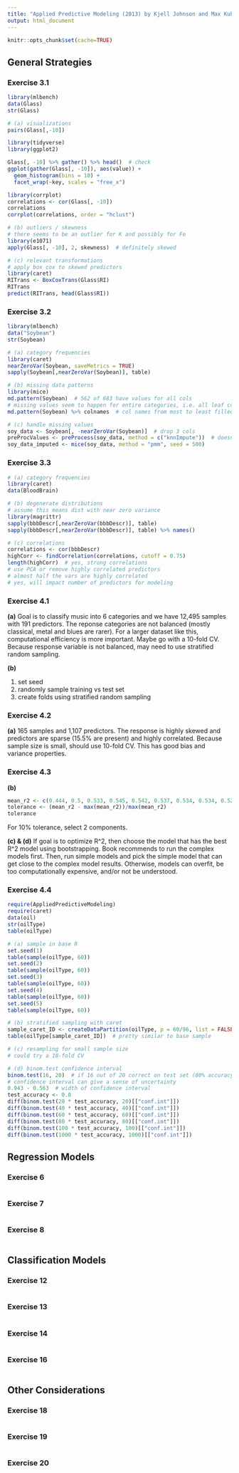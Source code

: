 ```yaml
---
title: "Applied Predictive Modeling (2013) by Kjell Johnson and Max Kuhn -- Student Solutions"
output: html_document
---
```


```r
knitr::opts_chunk$set(cache=TRUE)
```

## General Strategies

### Exercise 3.1

```r
library(mlbench)
data(Glass)
str(Glass)

# (a) visualizations
pairs(Glass[,-10])

library(tidyverse)
library(ggplot2)

Glass[, -10] %>% gather() %>% head()  # check
ggplot(gather(Glass[, -10]), aes(value)) +
  geom_histogram(bins = 10) +
  facet_wrap(~key, scales = "free_x")

library(corrplot)
correlations <- cor(Glass[, -10])
correlations
corrplot(correlations, order = "hclust")

# (b) outliers / skewness
# there seems to be an outlier for K and possibly for Fe
library(e1071)
apply(Glass[, -10], 2, skewness)  # definitely skewed

# (c) relevant transformations
# apply box cox to skewed predictors
library(caret)
RITrans <- BoxCoxTrans(Glass$RI)
RITrans
predict(RITrans, head(Glass$RI))

```

### Exercise 3.2

```r
library(mlbench)
data("Soybean")
str(Soybean)

# (a) category frequencies
library(caret)
nearZeroVar(Soybean, saveMetrics = TRUE)
sapply(Soybean[,nearZeroVar(Soybean)], table)

# (b) missing data patterns
library(mice)
md.pattern(Soybean)  # 562 of 683 have values for all cols
# missing values seem to happen for entire categories, i.e. all leaf cols
md.pattern(Soybean) %>% colnames  # col names from most to least filled out

# (c) handle missing values 
soy_data <- Soybean[, -nearZeroVar(Soybean)]  # drop 3 cols
preProcValues <- preProcess(soy_data, method = c("knnImpute"))  # doesn't work bc of categorical vars?
soy_data_imputed <- mice(soy_data, method = "pmm", seed = 500)
```

### Exercise 3.3

```r
# (a) category frequencies
library(caret)
data(BloodBrain)

# (b) degenerate distributions
# assume this means dist with near zero variance
library(magrittr)
sapply(bbbDescr[,nearZeroVar(bbbDescr)], table)
sapply(bbbDescr[,nearZeroVar(bbbDescr)], table) %>% names()

# (c) correlations
correlations <- cor(bbbDescr)
highCorr <- findCorrelation(correlations, cutoff = 0.75)
length(highCorr)  # yes, strong correlations
# use PCA or remove highly correlated predictors
# almost half the vars are highly correlated
# yes, will impact number of predictors for modeling
```

### Exercise 4.1

__(a)__ Goal is to classify music into 6 categories and we have 12,495 samples with 191 predictors. The reponse categories are not balanced (mostly classical, metal and blues are rarer). For a larger dataset like this, computational efficiency is more important. Maybe go with a 10-fold CV. Because response variable is not balanced, may need to use stratified random sampling.

__(b)__ 

1. set seed
2. randomly sample training vs test set
3. create folds using stratified random sampling

### Exercise 4.2

__(a)__ 165 samples and 1,107 predictors. The response is highly skewed and predictors are sparse (15.5% are present) and highly correlated. Because sample size is small, should use 10-fold CV. This has good bias and variance properties. 

### Exercise 4.3

__(b)__ 

```r
mean_r2 <- c(0.444, 0.5, 0.533, 0.545, 0.542, 0.537, 0.534, 0.534, 0.52, 0.507)
tolerance <- (mean_r2 - max(mean_r2))/max(mean_r2)
tolerance
```

For 10% tolerance, select 2 components.

__(c) & (d)__ If goal is to optimize R^2, then choose the model that has the best R^2 model using bootstrapping. Book recommends to run the complex models first. Then, run simple models and pick the simple model that can get close to the complex model results. Otherwise, models can overfit, be too computationally expensive, and/or not be understood.

### Exercise 4.4

```r
require(AppliedPredictiveModeling)
require(caret)
data(oil)
str(oilType)
table(oilType)

# (a) sample in base R
set.seed(1)
table(sample(oilType, 60))
set.seed(2)
table(sample(oilType, 60))
set.seed(3)
table(sample(oilType, 60))
set.seed(4)
table(sample(oilType, 60))
set.seed(5)
table(sample(oilType, 60))

# (b) stratified sampling with caret
sample_caret_ID <- createDataPartition(oilType, p = 60/96, list = FALSE)
table(oilType[sample_caret_ID])  # pretty similar to base sample

# (c) resampling for small sample size
# could try a 10-fold CV

# (d) binom.test confidence interval
binom.test(16, 20)  # if 16 out of 20 correct on test set (80% accuracy)
# confidence interval can give a sense of uncertainty
0.943 - 0.563  # width of confidence interval
test_accuracy <- 0.8
diff(binom.test(20 * test_accuracy, 20)[["conf.int"]])
diff(binom.test(40 * test_accuracy, 40)[["conf.int"]])
diff(binom.test(60 * test_accuracy, 60)[["conf.int"]])
diff(binom.test(80 * test_accuracy, 80)[["conf.int"]])
diff(binom.test(100 * test_accuracy, 100)[["conf.int"]])
diff(binom.test(1000 * test_accuracy, 1000)[["conf.int"]])
```

## Regression Models

### Exercise 6

```r

```

### Exercise 7

```r

```

### Exercise 8

```r

```

## Classification Models

### Exercise 12

```r

```

### Exercise 13

```r

```

### Exercise 14

```r

```

### Exercise 16

```r

```

## Other Considerations

### Exercise 18

```r

```

### Exercise 19

```r

```

### Exercise 20

```r

```